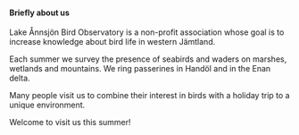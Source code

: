 #### Briefly about us

Lake Ånnsjön Bird Observatory is a non-profit association whose goal is to increase knowledge about bird life in western Jämtland.

Each summer we survey the presence of seabirds and waders on marshes, wetlands and mountains. We ring passerines in Handöl and in the Enan delta.

Many people visit us to combine their interest in birds with a holiday trip to a unique environment.

Welcome to visit us this summer!
